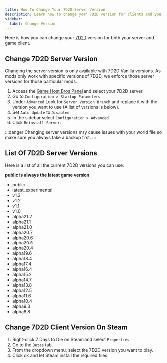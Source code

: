 ```yaml
---
title: How To Change Your 7D2D Server Version
description: Learn how to change your 7D2D version for clients and your dedicated server.
sidebar:
  label: Change Version
---
```


Here is how you can change your [7D2D](https://www.gamehostbros.com/7-days-to-die-server-hosting/) version for both your server and game client.

## Change 7D2D Server Version
Changing the server version is only available with 7D2D Vanilla versions. As mods only work with specific versions of 7D2D, we enforce those server versions for those particular mods.
<Steps>
1. Access the [Game Host Bros Panel](https://panel.gamehostbros.com/) and select your 7D2D server.
2. Go to `Configuration > Startup Parameters`.
3. Under `Advanced` Look for `Server Version Branch` and replace it with the version you want to use (A list of versions is below).
4. Set `Auto Update` to `Disabled`.
5. In the sidebar select `Configuration > Advanced`.
6. Click `Reinstall Server`.
</Steps>
:::danger
Changing server versions may cause issues with your world file so make sure you always take a backup first.
:::

## List Of 7D2D Server Versions
Here is a list of all the current 7D2D versions you can use:

**public is always the latest game version**

- public
- latest_experimental
- v1.3
- v1.2
- v1.1
- v1.0
- alpha21.2	
- alpha21.1
- alpha21.0
- alpha20.7
- alpha20.6
- alpha20.5
- alpha20.4
- alpha19.6
- alpha18.4
- alpha17.4
- alpha16.4
- alpha15.2
- alpha14.7
- alpha13.8
- alpha12.5
- alpha11.6	
- alpha10.4
- alpha9.3
- alpha8.8

## Change 7D2D Client Version On Steam
<Steps>

1. Right-click 7 Days to Die on Steam and select `Properties`.
2. Go to the `Betas` tab.
3. From the dropdown menu, select the 7D2D version you want to play.
4. Click ok and let Steam install the required files.
</Steps>